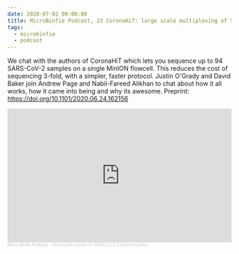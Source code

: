 ```yaml
---
date: 2020-07-02 00:00:00
title: MicroBinfie Podcast, 23 CoronaHiT: large scale multiplexing of SARS-CoV-2 genomes on Nanopore
tags:
  - microbinfie
  - podcast
---
```

We chat with the authors of CoronaHiT which lets you sequence up to 94
SARS-CoV-2 samples on a single MinION flowcell. This reduces the cost
of sequencing 3-fold, with a simpler, faster protocol. Justin O'Grady
and David Baker join Andrew Page and Nabil-Fareed Alikhan to chat
about how it all works, how it came into being and why its awesome.
Preprint: https://doi.org/10.1101/2020.06.24.162156

<iframe width="100%" height="300" scrolling="no" frameborder="no" allow="autoplay" src="https://w.soundcloud.com/player/?url=https%3A//api.soundcloud.com/tracks/850174978&color=%23ff5500&auto_play=false&hide_related=false&show_comments=true&show_user=true&show_reposts=false&show_teaser=true&visual=true"></iframe><div style="font-size: 10px; color: #cccccc;line-break: anywhere;word-break: normal;overflow: hidden;white-space: nowrap;text-overflow: ellipsis; font-family: Interstate,Lucida Grande,Lucida Sans Unicode,Lucida Sans,Garuda,Verdana,Tahoma,sans-serif;font-weight: 100;"><a href="https://soundcloud.com/microbinfie" title="Micro Binfie Podcast" target="_blank" style="color: #cccccc; text-decoration: none;">Micro Binfie Podcast</a> · <a href="https://soundcloud.com/microbinfie/40-a-crash-course-in-sars-cov-2-bioinformatics" title="23 CoronaHiT: large scale multiplexing of SARS-CoV-2 genomes on Nanopore" target="_blank" style="color: #cccccc; text-decoration: none;">40 A crash course in SARS-CoV-2 bioinformatics</a></div>
